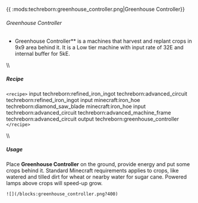 {{ :mods:techreborn:greenhouse_controller.png|Greenhouse
Controller}}

###### Greenhouse Controller

- Greenhouse Controller** is a machines that harvest and replant
        crops in 9x9 area behind it. It is a Low tier machine with input
        rate of 32E and internal buffer for 5kE.

\\\\

##### Recipe

`<recipe>` input techreborn:refined_iron_ingot
techreborn:advanced_circuit techreborn:refined_iron_ingot input
minecraft:iron_hoe techreborn:diamond_saw_blade minecraft:iron_hoe input
techreborn:advanced_circuit techreborn:advanced_machine_frame
techreborn:advanced_circuit output techreborn:greenhouse_controller
`</recipe>`

\\\\

##### Usage

Place **Greenhouse Controller** on the ground, provide energy and
put some crops behind it. Standard Minecraft requirements applies to
crops, like watered and tilled dirt for wheat or nearby water for sugar
cane. Powered lamps above crops will speed-up grow.

```
![](/blocks:greenhouse_controller.png?400)
```
